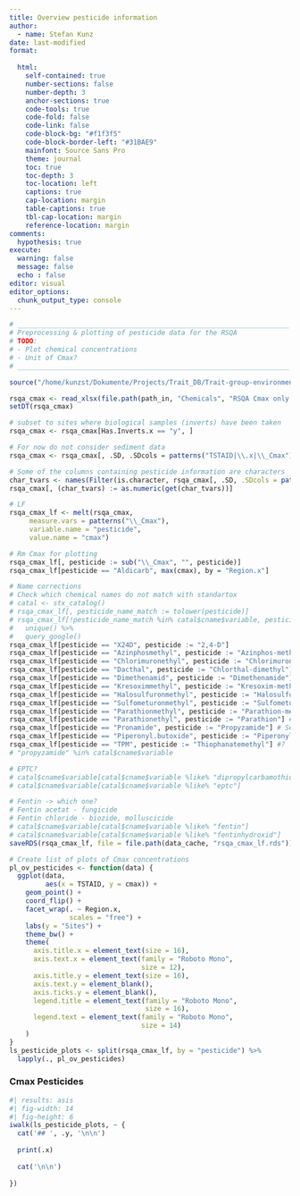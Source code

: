 ```yaml
---
title: Overview pesticide information
author:
  - name: Stefan Kunz
date: last-modified
format: 
  
  html:
    self-contained: true
    number-sections: false
    number-depth: 3
    anchor-sections: true
    code-tools: true
    code-fold: false
    code-link: false
    code-block-bg: "#f1f3f5"
    code-block-border-left: "#31BAE9"
    mainfont: Source Sans Pro
    theme: journal
    toc: true
    toc-depth: 3
    toc-location: left
    captions: true
    cap-location: margin
    table-captions: true
    tbl-cap-location: margin
    reference-location: margin
comments:
  hypothesis: true
execute:
  warning: false
  message: false
  echo : false
editor: visual
editor_options: 
  chunk_output_type: console
---
```


```r
# ____________________________________________________________________
# Preprocessing & plotting of pesticide data for the RSQA
# TODO: 
# - Plot chemical concentrations
# - Unit of Cmax?
# ____________________________________________________________________

source("/home/kunzst/Dokumente/Projects/Trait_DB/Trait-group-environment-relationships/R/Set_up.R")
```

```r
rsqa_cmax <- read_xlsx(file.path(path_in, "Chemicals", "RSQA Cmax only data.xlsx"))
setDT(rsqa_cmax)

# subset to sites where biological samples (inverts) have been taken
rsqa_cmax <- rsqa_cmax[Has.Inverts.x == "y", ]

# For now do not consider sediment data 
rsqa_cmax <- rsqa_cmax[, .SD, .SDcols = patterns("TSTAID|\\.x|\\_Cmax")]

# Some of the columns containing pesticide information are characters
char_tvars <- names(Filter(is.character, rsqa_cmax[, .SD, .SDcols = patterns("\\_Cmax")]))
rsqa_cmax[, (char_tvars) := as.numeric(get(char_tvars))] 

# LF
rsqa_cmax_lf <- melt(rsqa_cmax, 
     measure.vars = patterns("\\_Cmax"),
     variable.name = "pesticide",
     value.name = "cmax")

# Rm Cmax for plotting
rsqa_cmax_lf[, pesticide := sub("\\_Cmax", "", pesticide)]
rsqa_cmax_lf[pesticide == "Aldicarb", max(cmax), by = "Region.x"]

# Name corrections 
# Check which chemical names do not match with standartox 
# catal <- stx_catalog()
# rsqa_cmax_lf[, pesticide_name_match := tolower(pesticide)]
# rsqa_cmax_lf[!pesticide_name_match %in% catal$cname$variable, pesticide_name_match] %>% 
#   unique() %>% 
#   query_google()
rsqa_cmax_lf[pesticide == "X24D", pesticide := "2,4-D"]
rsqa_cmax_lf[pesticide == "Azinphosmethyl", pesticide := "Azinphos-methyl"]
rsqa_cmax_lf[pesticide == "Chlorimuronethyl", pesticide := "Chlorimuron-ethyl"]
rsqa_cmax_lf[pesticide == "Dacthal", pesticide := "Chlorthal-dimethyl"]
rsqa_cmax_lf[pesticide == "Dimethenamid", pesticide := "Dimethenamide"]
rsqa_cmax_lf[pesticide == "Kresoximmethyl", pesticide := "Kresoxim-methyl"]
rsqa_cmax_lf[pesticide == "Halosulfuronmethyl", pesticide := "Halosulfuron-methyl"]
rsqa_cmax_lf[pesticide == "Sulfometuronmethyl", pesticide := "Sulfometuron-methyl"]
rsqa_cmax_lf[pesticide == "Parathionmethyl", pesticide := "Parathion-methyl"]
rsqa_cmax_lf[pesticide == "Parathionethyl", pesticide := "Parathion"] # commonly known as parathion
rsqa_cmax_lf[pesticide == "Pronamide", pesticide := "Propyzamide"] # Seems to be a formulation, active ingredient is Propyzamide
rsqa_cmax_lf[pesticide == "Piperonyl.butoxide", pesticide := "Piperonyl butoxide"]
rsqa_cmax_lf[pesticide == "TPM", pesticide := "Thiophanatemethyl"] #?
# "propyzamide" %in% catal$cname$variable

# EPTC?
# catal$cname$variable[catal$cname$variable %like% "dipropylcarbamothioat"]
# catal$cname$variable[catal$cname$variable %like% "eptc"]

# Fentin -> which one?
# Fentin acetat - fungicide
# Fentin chloride - biozide, molluscicide 
# catal$cname$variable[catal$cname$variable %like% "fentin"]
# catal$cname$variable[catal$cname$variable %like% "fentinhydroxid"]
saveRDS(rsqa_cmax_lf, file = file.path(data_cache, "rsqa_cmax_lf.rds"))
```

```r
# Create list of plots of Cmax concentrations
pl_ov_pesticides <- function(data) {
  ggplot(data,
         aes(x = TSTAID, y = cmax)) +
    geom_point() +
    coord_flip() +
    facet_wrap(. ~ Region.x,
               scales = "free") +
    labs(y = "Sites") +
    theme_bw() +
    theme(
      axis.title.x = element_text(size = 16),
      axis.text.x = element_text(family = "Roboto Mono",
                                 size = 12),
      axis.title.y = element_text(size = 16),
      axis.text.y = element_blank(),
      axis.ticks.y = element_blank(), 
      legend.title = element_text(family = "Roboto Mono",
                                  size = 16),
      legend.text = element_text(family = "Roboto Mono",
                                 size = 14)
    )
}
ls_pesticide_plots <- split(rsqa_cmax_lf, by = "pesticide") %>% 
  lapply(., pl_ov_pesticides)
```

### Cmax Pesticides

:::: {.column-screen}
::: {.panel-tabset}
```r
#| results: asis
#| fig-width: 14
#| fig-height: 6
iwalk(ls_pesticide_plots, ~ {
  cat('## ', .y, '\n\n')
  
  print(.x)
  
  cat('\n\n')
  
})
```
:::
::::
